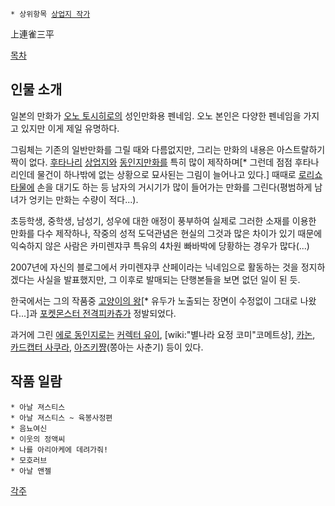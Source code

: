  * 상위항목 [[상업지 작가]]

上連雀三平

[[목차]]

== 인물 소개 ==
일본의 만화가 [[오노 토시히로]]의 성인만화용 펜네임. 오노 본인은 다양한 펜네임을 가지고 있지만 이게 제일 유명하다.

그림체는 기존의 일반만화를 그릴 때와 다름없지만, 그리는 만화의 내용은 아스트랄하기 짝이 없다. [[후타나리]] [[상업지]]와 [[동인지]]만화를 특히 많이 제작하며[* 그런데 점점 후타나리인데 물건이 하나밖에 없는 상황으로 묘사된는 그림이 늘어나고 있다.] 때때로 [[로리]][[쇼타]]물에 손을 대기도 하는 등 남자의 거시기가 많이 들어가는 만화를 그린다(평범하게 남녀가 엉키는 만화는 수량이 적다...). 

초등학생, 중학생, 남성기, 성우에 대한 애정이 풍부하여 실제로 그러한 소재를 이용한 만화를 다수 제작하나, 작중의 성적 도덕관념은 현실의 그것과 많은 차이가 있기 때문에 익숙하지 않은 사람은 카미렌쟈쿠 특유의 4차원 빠바박에 당황하는 경우가 많다(...)

2007년에 자신의 블로그에서 카미렌쟈쿠 산페이라는 닉네임으로 활동하는 것을 정지하겠다는 사실을 발표했지만, 그 이후로 발매되는 단행본들을 보면 없던 일이 된 듯. 

한국에서는 그의 작품중 [[고양이의 왕]][* 유두가 노출되는 장면이 수정없이 그대로 나왔다...]과 [[포켓몬스터 전격피카츄]]가 정발되었다.

과거에 그린 [[에로 동인지]]로는 [[커렉터 유이]], [wiki:"별나라 요정 코미"코메트상], [[카논]], [[카드캡터 사쿠라]], [[아즈키쨩]](쫑아는 사춘기) 등이 있다.

== 작품 일람 ==
 * 아날 져스티스 
 * 아날 져스티스 ~ 육봉사정편
 * 음뇨여신
 * 이웃의 정액씨
 * 나를 아리아케에 데려가줘!
 * 모호러브
 * 아날 앤젤

[[각주]]
